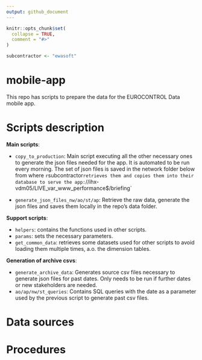 ```yaml
---
output: github_document
---
```


<!-- README.md is generated from README.Rmd. Please edit that file -->

```r
knitr::opts_chunk$set(
  collapse = TRUE,
  comment = "#>"
)

subcontractor <- "ewasoft"
```

# mobile-app

This repo has scripts to prepare the data for the EUROCONTROL Data mobile app.

# Scripts description

**Main scripts**:

- `copy_to_production`: Main script executing all the other necessary ones to generate the json files needed for the app. It is automated to be run every morning. The set of json files is saved in the network folder below from where  `r `subcontractor` retrieves them and copies them into their database to serve the app:
`//ihx-vdm05/LIVE_var_www_performance$/briefing`

- `generate_json_files_nw/ao/st/ap`: Retrieve the raw data, generate the json files and saves them locally in the repo's data folder.
 
**Support scripts**:

- `helpers`: contains the functions used in other scripts.
- `params`: sets the necessary parameters.
- `get_common_data`: retrieves some datasets used for other scripts to avoid loading them multiple times, a.o. the dimension tables.

**Generation of archive csvs**:

- `generate_archive_data`: Generates source csv files necessary to generate json files for past dates. Only needs to be run if further dates or new stakeholders are needed.
- `ao/ap/nw/st_queries`: Contains SQL queries with the date as a parameter used by the previous script to generate past csv files.


# Data sources

# Procedures
